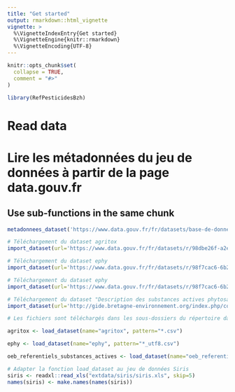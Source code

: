 ```yaml
---
title: "Get started"
output: rmarkdown::html_vignette
vignette: >
  %\VignetteIndexEntry{Get started}
  %\VignetteEngine{knitr::rmarkdown}
  %\VignetteEncoding{UTF-8}
---
```


```r
knitr::opts_chunk$set(
  collapse = TRUE,
  comment = "#>"
)
```

```r
library(RefPesticidesBzh)
```

<!-- This vignette is generated by fusen: do not edit by hand -->

<!--

# Description du package

Ce package permet d'actualiser et d'exploiter un référentiel des substances actives pesticides à partir des informations obtenues à partir de plusieurs référentiels nationaux, notamment AGRITOX, EPHY. Il inclut les corrections et compléments apportés par le groupe de travail régional animé par l'Observatoire de l'Environnement en Bretagne.
--> 


# Read data

<!-- Store your dataset in a directory named "inst/" at the root of your project -->
<!-- Use it for your tests in this Rmd thanks to `load_all()` to make it available
and `system.file()` to read it in your examples 
-->


# Lire les métadonnées du jeu de données à partir de la page data.gouv.fr

## Use sub-functions in the same chunk

```r
metadonnees_dataset('https://www.data.gouv.fr/fr/datasets/base-de-donnees-agritox/')
```

```r
# Téléchargement du dataset agritox
import_dataset(url='https://www.data.gouv.fr/fr/datasets/r/98dbe26f-a2e4-4002-a598-c226bf6af664', name="agritox", format="zip")

# Téléchargement du dataset ephy
import_dataset(url='https://www.data.gouv.fr/fr/datasets/r/98f7cac6-6b29-4859-8739-51b825196959', name="ephy", format="zip")

# Téléchargement du dataset ephy
import_dataset(url='https://www.data.gouv.fr/fr/datasets/r/98f7cac6-6b29-4859-8739-51b825196959', name="ephy", format="zip")

# Téléchargement du dataset "Description des substances actives phytosanitaires" de l'OEB
import_dataset(url='http://gide.bretagne-environnement.org/index.php/content/download/25084/384395/file/oeb_referentiels_substances_actives.csv', name="oeb_referentiels_substances_actives", format="csv")

# Les fichiers sont téléchargés dans les sous-dossiers du répertoire data/
```

```r

agritox <- load_dataset(name="agritox", pattern="*.csv")

ephy <- load_dataset(name="ephy", pattern="*_utf8.csv")

oeb_referentiels_substances_actives <- load_dataset(name="oeb_referentiels_substances_actives", pattern="*.csv")

# Adapter la fonction load_dataset au jeu de données Siris
siris <- readxl::read_xls("extdata/siris/siris.xls", skip=5)
names(siris) <- make.names(names(siris))

```


